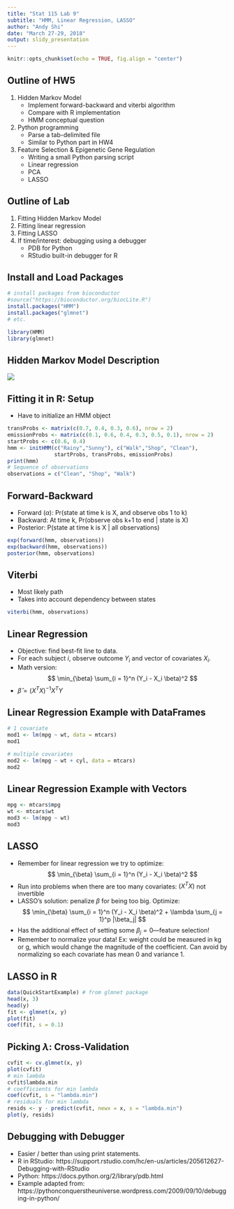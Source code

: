 ```yaml
---
title: "Stat 115 Lab 9"
subtitle: "HMM, Linear Regression, LASSO"
author: "Andy Shi"
date: "March 27-29, 2018"
output: slidy_presentation
---
```


```r
knitr::opts_chunk$set(echo = TRUE, fig.align = "center")
```

## Outline of HW5

1. Hidden Markov Model
    - Implement forward-backward and viterbi algorithm
    - Compare with R implementation
    - HMM conceptual question
2. Python programming
    - Parse a tab-delimited file
    - Similar to Python part in HW4
3. Feature Selection & Epigenetic Gene Regulation
    - Writing a small Python parsing script
    - Linear regression
    - PCA
    - LASSO

## Outline of Lab

1. Fitting Hidden Markov Model
2. Fitting linear regression
3. Fitting LASSO
4. If time/interest: debugging using a debugger
    - PDB for Python
    - RStudio built-in debugger for R

## Install and Load Packages

```r
# install packages from bioconductor
#source("https://bioconductor.org/biocLite.R")
install.packages("HMM")
install.packages("glmnet")
# etc.
```

```r
library(HMM)
library(glmnet)
```

## Hidden Markov Model Description

![](https://upload.wikimedia.org/wikipedia/commons/thumb/4/43/HMMGraph.svg/623px-HMMGraph.svg.png)

## Fitting it in R: Setup

- Have to initialize an HMM object

```r
transProbs <- matrix(c(0.7, 0.4, 0.3, 0.6), nrow = 2)
emissionProbs <- matrix(c(0.1, 0.6, 0.4, 0.3, 0.5, 0.1), nrow = 2)
startProbs <- c(0.6, 0.4)
hmm <- initHMM(c("Rainy","Sunny"), c("Walk","Shop", "Clean"),
               startProbs, transProbs, emissionProbs)
print(hmm)
# Sequence of observations
observations = c("Clean", "Shop", "Walk")
```

## Forward-Backward

- Forward ($\alpha$): Pr(state at time k is X, and observe obs 1 to k)
- Backward: At time k, Pr(observe obs k+1 to end | state is X)
- Posterior: P(state at time k is X | all observations)

```r
exp(forward(hmm, observations))
exp(backward(hmm, observations))
posterior(hmm, observations)
```

## Viterbi

- Most likely path
- Takes into account dependency between states

```r
viterbi(hmm, observations)
```

## Linear Regression

- Objective: find best-fit line to data.
- For each subject $i$, observe outcome $Y_i$ and vector of covariates $X_i$.
- Math version:
$$
\min_{\beta} \sum_{i = 1}^n (Y_i - X_i \beta)^2
$$
- $\hat{\beta} = (X^T X)^{-1} X^T Y$

## Linear Regression Example with DataFrames

```r
# 1 covariate
mod1 <- lm(mpg ~ wt, data = mtcars)
mod1

# multiple covariates
mod2 <- lm(mpg ~ wt + cyl, data = mtcars)
mod2
```


## Linear Regression Example with Vectors

```r
mpg <- mtcars$mpg
wt <- mtcars$wt
mod3 <- lm(mpg ~ wt)
mod3
```

## LASSO

- Remember for linear regression we try to optimize:
$$
\min_{\beta} \sum_{i = 1}^n (Y_i - X_i \beta)^2
$$
- Run into problems when there are too many covariates: $(X^T X)$ not invertible
- LASSO's solution: penalize $\beta$ for being too big. Optimize:
$$
\min_{\beta} \sum_{i = 1}^n (Y_i - X_i \beta)^2 + \lambda \sum_{j = 1}^p |\beta_j|
$$
- Has the additional effect of setting some $\beta_j = 0$---feature selection!
- Remember to normalize your data! Ex: weight could be measured in kg or g,
which would change the magnitude of the coefficient. Can avoid by normalizing
so each covariate has mean 0 and variance 1.

## LASSO in R

```r
data(QuickStartExample) # from glmnet package
head(x, 3)
head(y)
fit <- glmnet(x, y)
plot(fit)
coef(fit, s = 0.1)
```

## Picking $\lambda$: Cross-Validation

```r
cvfit <- cv.glmnet(x, y)
plot(cvfit)
# min lambda
cvfit$lambda.min
# coefficients for min lambda
coef(cvfit, s = "lambda.min")
# residuals for min lambda
resids <- y - predict(cvfit, newx = x, s = "lambda.min")
plot(y, resids)
```

## Debugging with Debugger

- Easier / better than using print statements.
- R in RStudio: https://support.rstudio.com/hc/en-us/articles/205612627-Debugging-with-RStudio
- Python: https://docs.python.org/2/library/pdb.html
- Example adapted from: https://pythonconquerstheuniverse.wordpress.com/2009/09/10/debugging-in-python/
